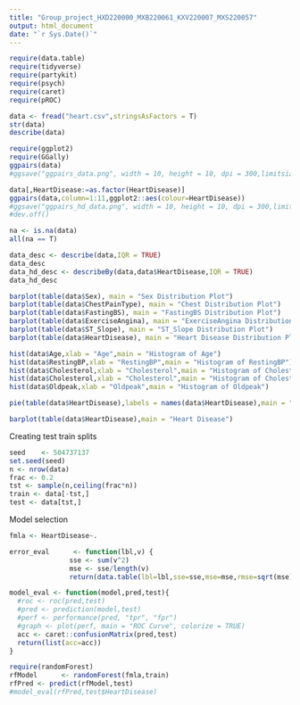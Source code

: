 ```yaml
---
title: "Group_project_HXD220000_MXB220061_KXV220007_MXS220057"
output: html_document
date: "`r Sys.Date()`"
---
```


```r
require(data.table)
require(tidyverse)
require(partykit)
require(psych)
require(caret)
require(pROC)

```

```r

data <- fread("heart.csv",stringsAsFactors = T)
str(data)
describe(data)

```

```r

require(ggplot2)
require(GGally)
ggpairs(data)
#ggsave("ggpairs_data.png", width = 10, height = 10, dpi = 300,limitsize = FALSE)

```

```r
data[,HeartDisease:=as.factor(HeartDisease)]
ggpairs(data,column=1:11,ggplot2::aes(colour=HeartDisease))
#ggsave("ggpairs_hd_data.png", width = 10, height = 10, dpi = 300,limitsize = FALSE)
#dev.off()
```

```r
na <- is.na(data)
all(na == T)
```

```r
data_desc <- describe(data,IQR = TRUE)
data_desc
data_hd_desc <- describeBy(data,data$HeartDisease,IQR = TRUE)
data_hd_desc

```

```r

barplot(table(data$Sex), main = "Sex Distribution Plot")
barplot(table(data$ChestPainType), main = "Chest Distribution Plot")
barplot(table(data$FastingBS), main = "FastingBS Distribution Plot")
barplot(table(data$ExerciseAngina), main = "ExerciseAngina Distribution Plot")
barplot(table(data$ST_Slope), main = "ST_Slope Distribution Plot")
barplot(table(data$HeartDisease), main = "Heart Disease Distribution Plot")

```

```r

hist(data$Age,xlab = "Age",main = "Histogram of Age")
hist(data$RestingBP,xlab = "RestingBP",main = "Histogram of RestingBP")
hist(data$Cholesterol,xlab = "Cholesterol",main = "Histogram of Cholesterol")
hist(data$Cholesterol,xlab = "Cholesterol",main = "Histogram of Cholesterol")
hist(data$Oldpeak,xlab = "Oldpeak",main = "Histogram of Oldpeak")

```

```r

pie(table(data$HeartDisease),labels = names(data$HeartDisease),main = "Heart Disease")

barplot(table(data$HeartDisease),main = "Heart Disease")

```

Creating test train splits

```r
seed    <- 504737137
set.seed(seed)
n <- nrow(data)
frac <- 0.2
tst <- sample(n,ceiling(frac*n))
train <- data[-tst,]
test <- data[tst,]

```


Model selection

```r
fmla <- HeartDisease~.
```

```r
error_eval      <- function(lbl,v) { 
               sse <- sum(v^2)
               mse <- sse/length(v)
               return(data.table(lbl=lbl,sse=sse,mse=mse,rmse=sqrt(mse))) }

model_eval <- function(model,pred,test){
  #roc <- roc(pred,test)
  #pred <- prediction(model,test)
  #perf <- performance(pred, "tpr", "fpr")
  #graph <- plot(perf, main = "ROC Curve", colorize = TRUE)
  acc <- caret::confusionMatrix(pred,test)
  return(list(acc=acc))
}
```

```r
require(randomForest)
rfModel      <- randomForest(fmla,train)
rfPred <- predict(rfModel,test)
#model_eval(rfPred,test$HeartDisease)

```